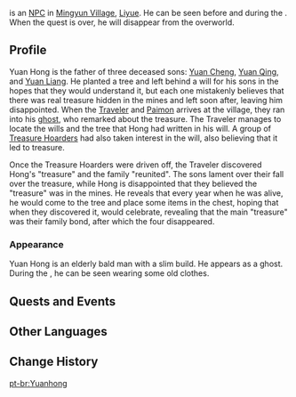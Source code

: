 {{Meta
<!-- Remove this template after adding the missing info -->
|missing_NPC_profile  = yes
}}
{{Character Infobox
|image            = NPC Yuan Hong.png
|type             = Quest NPC
|deceased         = Past
|region           = Liyue
|location         = Liyue
|child            = Yuan Cheng
|child2           = Yuan Liang
|child3           = Yuan Qing
}}
{{Lang|'''Yuan Hong'''|zh=元鸿|zh_rm=Yuán Hóng}} is an [[NPC]] in [[Mingyun Village]], [[Liyue]]. He can be seen before and during the {{Quest|The Tree who Stands Alone}}. When the quest is over, he will disappear from the overworld.

==Profile==
<!-- detailed story/lore information goes here -->
Yuan Hong is the father of three deceased sons: [[Yuan Cheng]], [[Yuan Qing]], and [[Yuan Liang]]. He planted a tree and left behind a will for his sons in the hopes that they would understand it, but each one mistakenly believes that there was real treasure hidden in the mines and left soon after, leaving him disappointed. When the [[Traveler]] and [[Paimon]] arrives at the village, they ran into his [[ghost]], who remarked about the treasure. The Traveler manages to locate the wills and the tree that Hong had written in his will. A group of [[Treasure Hoarders]] had also taken interest in the will, also believing that it led to treasure.

Once the Treasure Hoarders were driven off, the Traveler discovered Hong's "treasure" and the family "reunited". The sons lament over their fall over the treasure, while Hong is disappointed that they believed the "treasure" was in the mines. He reveals that every year when he was alive, he would come to the tree and place some items in the chest, hoping that when they discovered it, would celebrate, revealing that the main "treasure" was their family bond, after which the four disappeared.
===Appearance===
Yuan Hong is an elderly bald man with a slim build. He appears as a ghost. During the {{Quest|The Tree who Stands Alone}}, he can be seen wearing some old clothes.

==Quests and Events==
{{Quests and Events}}

==Other Languages==
{{Other Languages
|default_hidden = 1
|en      = Yuan Hong
|zhs     = 元鸿
|zhs_rm  = Yuán Hóng
|zht     = 元鴻
|zht_rm  = Yuán Hóng
|ja      = 元鴻
|ja_rm   = Gen Kou{{Assumed}}
|ko      = 원홍
|ko_rm   = Won Hong
|es      = Yuan Hong
|fr      = Yuan Hong
|ru      = Юань Хун
|th      = Yuan Hong
|vi      = Yuan Hong
|de      = Yuan Hong
|id      = Yuan Hong
|pt      = Yuanhong
|tr      = Yuan Hong
|it      = Yuan Hong
}}

==Change History==
{{Change History|1.0}}

[[pt-br:Yuanhong]]